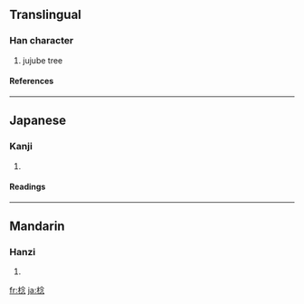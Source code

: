 ==Translingual==
===Han character===
{{Han char|rn=75|rad=木|as=08|sn=12|four=4893<sub>2</sub>|canj=木人戈心 (DOIP)}}
# jujube tree
====References====
{{Han ref|kx=0534.140|dkj=14977|dj=0922.100|hdz=21235.080|uh=68EF|ud=26863|bh=D9C2|bd=55746}}

----
==Japanese==
===Kanji===
{{ja-kanji|grade=|rs=木08}}
# {{defn|Japanese}} 
====Readings====
{{ja-readings|on=[[じん]] (jin), [[でん]] (den), [[しん]] (shin)|kun=}}

----
==Mandarin==
===Hanzi===
{{cmn-hanzi|pin=[[rěn]] ([[ren3]])|wg=jen<sup>3</sup>}}
# {{defn|Mandarin}}

[[fr:棯]]
[[ja:棯]]